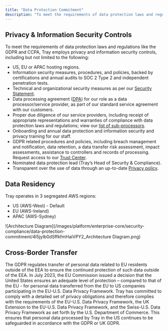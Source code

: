 ```yaml
---
title: "Data Protection Commitment"
description: "To meet the requirements of data protection laws and regulations like the GDPR and CCPA, Tray employs privacy and information security controls"
---
```


## Privacy & Information Security Controls[​](http://localhost:3000/docs/governance/security-and-compliance/data-protection-commitment#privacy--information-security-controls)

To meet the requirements of data protection laws and regulations like the GDPR and CCPA, Tray employs privacy and information security controls, including but not limited to the following:

- US, EU or APAC hosting regions.
- Information security measures, procedures, and policies, backed by certifications and annual audits to SOC 2 Type 2 and independent penetration tests.
- Technical and organizational security measures as per our [Security Statement](#).
- Data processing agreement ([DPA](https://tray.ai/dpa)) for our role as a data processor/service provider, as part of our standard service agreement with our customers.
- Proper due diligence of our service providers, including receipt of appropriate representations and warranties of compliance with data protection laws and regulations; view our [list of sub-processors](https://tray.ai/sub-processors).
- Onboarding and annual data protection and information security and privacy training for our staff.
- GDPR related procedures and policies, including breach management and notification, data retention, a data transfer risk assessment, impact assessments, assistance to controllers and records of processing.  Request access to our [Trust Center](https://trust.tray.ai/).
- Nominated data protection lead (Tray’s Head of Security & Compliance).
- Transparent over the use of data through an up-to-date [Privacy policy](https://tray.ai/privacy).

## Data Residency[​](http://localhost:3000/docs/governance/security-and-compliance/data-protection-commitment#data-residency)

Tray operates in 3 segregated AWS regions:

- US (AWS-West) - Default
- EU (AWS-Ireland)
- APAC (AWS-Sydney)

![Architecture Diagram](/images/platform/enterprise-core/security-compliance/data-protection-commitment/4I5jyIb0dSffkfmHaiVPY2_Architecture Diagram.png)

## Cross-Border Transfer[​](http://localhost:3000/docs/governance/security-and-compliance/data-protection-commitment#cross-border-transfer)

The GDPR regulates transfer of personal data related to EU residents outside of the EEA to ensure the continued protection of such data outside of the EEA. In July 2023, the EU Commission issued a decision that the United States ensures an adequate level of protection – compared to that of the EU - for personal data transferred from the EU to US companies participating in the EU-U.S. Data Privacy Framework. Tray has committed to comply with a detailed set of privacy obligations and therefore complies with the requirements of the EU-U.S. Data Privacy Framework, the UK Extension to the EU-U.S. Data Privacy Framework, and the Swiss-U.S. Data Privacy Framework as set forth by the U.S. Department of Commerce. This ensures that personal data processed by Tray in the US continues to be safeguarded in accordance with the GDPR or UK GDPR.
